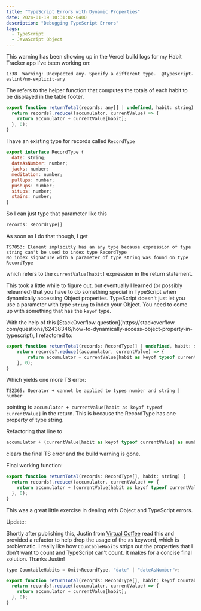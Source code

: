 ```yaml
---
title: "TypeScript Errors with Dynamic Properties"
date: 2024-01-19 10:31:02-0400
description: "Debugging TypeScript Errors"
tags:
  - TypeScript
  - JavaScript Object
---
```


This warning has been showing up in the Vercel build logs for my Habit Tracker app I've been working on:

```
1:38  Warning: Unexpected any. Specify a different type.  @typescript-eslint/no-explicit-any
```

The refers to the helper function that computes the totals of each habit to be displayed in the table
footer.

```javascript
export function returnTotal(records: any[] | undefined, habit: string) {
  return records?.reduce((accumulator, currentValue) => {
    return accumulator + currentValue[habit];
  }, 0);
}
```

I have an existing type for records called `RecordType`

```javascript
export interface RecordType {
  date: string;
  dateAsNumber: number;
  jacks: number;
  meditation: number;
  pullups: number;
  pushups: number;
  situps: number;
  stairs: number;
}
```

So I can just type that parameter like this

```javascript
records: RecordType[]
```

As soon as I do that though, I get

```console
TS7053: Element implicitly has an any type because expression of type string can't be used to index type RecordType
No index signature with a parameter of type string was found on type RecordType
```

which refers to the `currentValue[habit]` expression in the return statement.

This took a little while to figure out, but eventually I learned (or possibly relearned) that you have to do
something special in TypeScript when dynamically accessing Object properties. TypeScript doesn't just let you use
a parameter with type `string` to index your Object. You need to come up with something that has the `keyof` type.

With the help of this [StackOverflow question](https://stackoverflow.
com/questions/62438346/how-to-dynamically-access-object-property-in-typescript), I refactored to:

```javascript
export function returnTotal(records: RecordType[] | undefined, habit: string) {
    return records?.reduce((accumulator, currentValue) => {
        return accumulator + currentValue[habit as keyof typeof currentValue];
    }, 0);
}
```

Which yields one more TS error:

```
TS2365: Operator + cannot be applied to types number and string | number
```

pointing to `accumulator + currentValue[habit as keyof typeof currentValue]` in the return. This is because the
RecordType has one property of type string.

Refactoring that line to

```javascript
accumulator + (currentValue[habit as keyof typeof currentValue] as number)
```

clears the final TS error and the build warning is gone.

Final working function:

```javascript
export function returnTotal(records: RecordType[], habit: string) {
  return records?.reduce((accumulator, currentValue) => {
    return accumulator + (currentValue[habit as keyof typeof currentValue] as number);
  }, 0);
}
```

This was a great little exercise in dealing with Object and TypeScript errors.

Update:

Shortly after publishing this, Justin from [Virtual Coffee](https://virtualcoffee.io/) read this and provided a
refactor to help drop the usage of the `as` keyword, which is problematic. I really like how
`CountableHabits` strips out the properties that I don't want to count and TypeScript can't count. It makes for a concise final solution. Thanks
Justin!

```javascript
type CountableHabits = Omit<RecordType, "date" | "dateAsNumber">;

export function returnTotal(records: RecordType[], habit: keyof CountableHabits) {
  return records?.reduce((accumulator, currentValue) => {
    return accumulator + currentValue[habit];
  }, 0);
}
```
